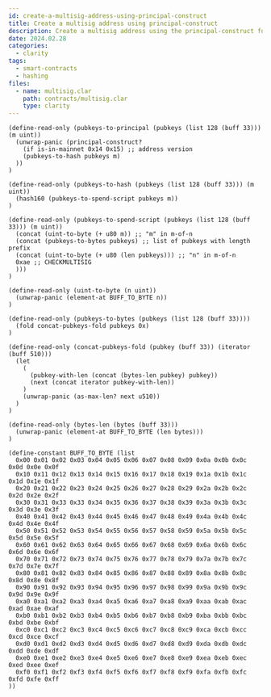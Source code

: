 ```yaml
---
id: create-a-multisig-address-using-principal-construct
title: Create a multisig address using principal-construct
description: Create a multisig address using the principal-construct function in Clarity.
date: 2024.02.28
categories:
  - clarity
tags:
  - smart-contracts
  - hashing
files:
  - name: multisig.clar
    path: contracts/multisig.clar
    type: clarity
---
```


```clarity
(define-read-only (pubkeys-to-principal (pubkeys (list 128 (buff 33))) (m uint))
  (unwrap-panic (principal-construct?
    (if is-in-mainnet 0x14 0x15) ;; address version
    (pubkeys-to-hash pubkeys m)
  ))
)

(define-read-only (pubkeys-to-hash (pubkeys (list 128 (buff 33))) (m uint))
  (hash160 (pubkeys-to-spend-script pubkeys m))
)

(define-read-only (pubkeys-to-spend-script (pubkeys (list 128 (buff 33))) (m uint))
  (concat (uint-to-byte (+ u80 m)) ;; "m" in m-of-n
  (concat (pubkeys-to-bytes pubkeys) ;; list of pubkeys with length prefix
  (concat (uint-to-byte (+ u80 (len pubkeys))) ;; "n" in m-of-n
  0xae ;; CHECKMULTISIG
  )))
)

(define-read-only (uint-to-byte (n uint))
  (unwrap-panic (element-at BUFF_TO_BYTE n))
)

(define-read-only (pubkeys-to-bytes (pubkeys (list 128 (buff 33))))
  (fold concat-pubkeys-fold pubkeys 0x)
)

(define-read-only (concat-pubkeys-fold (pubkey (buff 33)) (iterator (buff 510)))
  (let
    (
      (pubkey-with-len (concat (bytes-len pubkey) pubkey))
      (next (concat iterator pubkey-with-len))
    )
    (unwrap-panic (as-max-len? next u510))
  )
)

(define-read-only (bytes-len (bytes (buff 33)))
  (unwrap-panic (element-at BUFF_TO_BYTE (len bytes)))
)

(define-constant BUFF_TO_BYTE (list
  0x00 0x01 0x02 0x03 0x04 0x05 0x06 0x07 0x08 0x09 0x0a 0x0b 0x0c 0x0d 0x0e 0x0f
  0x10 0x11 0x12 0x13 0x14 0x15 0x16 0x17 0x18 0x19 0x1a 0x1b 0x1c 0x1d 0x1e 0x1f
  0x20 0x21 0x22 0x23 0x24 0x25 0x26 0x27 0x28 0x29 0x2a 0x2b 0x2c 0x2d 0x2e 0x2f
  0x30 0x31 0x33 0x33 0x34 0x35 0x36 0x37 0x38 0x39 0x3a 0x3b 0x3c 0x3d 0x3e 0x3f
  0x40 0x41 0x42 0x43 0x44 0x45 0x46 0x47 0x48 0x49 0x4a 0x4b 0x4c 0x4d 0x4e 0x4f
  0x50 0x51 0x52 0x53 0x54 0x55 0x56 0x57 0x58 0x59 0x5a 0x5b 0x5c 0x5d 0x5e 0x5f
  0x60 0x61 0x62 0x63 0x64 0x65 0x66 0x67 0x68 0x69 0x6a 0x6b 0x6c 0x6d 0x6e 0x6f
  0x70 0x71 0x72 0x73 0x74 0x75 0x76 0x77 0x78 0x79 0x7a 0x7b 0x7c 0x7d 0x7e 0x7f
  0x80 0x81 0x82 0x83 0x84 0x85 0x86 0x87 0x88 0x89 0x8a 0x8b 0x8c 0x8d 0x8e 0x8f
  0x90 0x91 0x92 0x93 0x94 0x95 0x96 0x97 0x98 0x99 0x9a 0x9b 0x9c 0x9d 0x9e 0x9f
  0xa0 0xa1 0xa2 0xa3 0xa4 0xa5 0xa6 0xa7 0xa8 0xa9 0xaa 0xab 0xac 0xad 0xae 0xaf
  0xb0 0xb1 0xb2 0xb3 0xb4 0xb5 0xb6 0xb7 0xb8 0xb9 0xba 0xbb 0xbc 0xbd 0xbe 0xbf
  0xc0 0xc1 0xc2 0xc3 0xc4 0xc5 0xc6 0xc7 0xc8 0xc9 0xca 0xcb 0xcc 0xcd 0xce 0xcf
  0xd0 0xd1 0xd2 0xd3 0xd4 0xd5 0xd6 0xd7 0xd8 0xd9 0xda 0xdb 0xdc 0xdd 0xde 0xdf
  0xe0 0xe1 0xe2 0xe3 0xe4 0xe5 0xe6 0xe7 0xe8 0xe9 0xea 0xeb 0xec 0xed 0xee 0xef
  0xf0 0xf1 0xf2 0xf3 0xf4 0xf5 0xf6 0xf7 0xf8 0xf9 0xfa 0xfb 0xfc 0xfd 0xfe 0xff
))
```